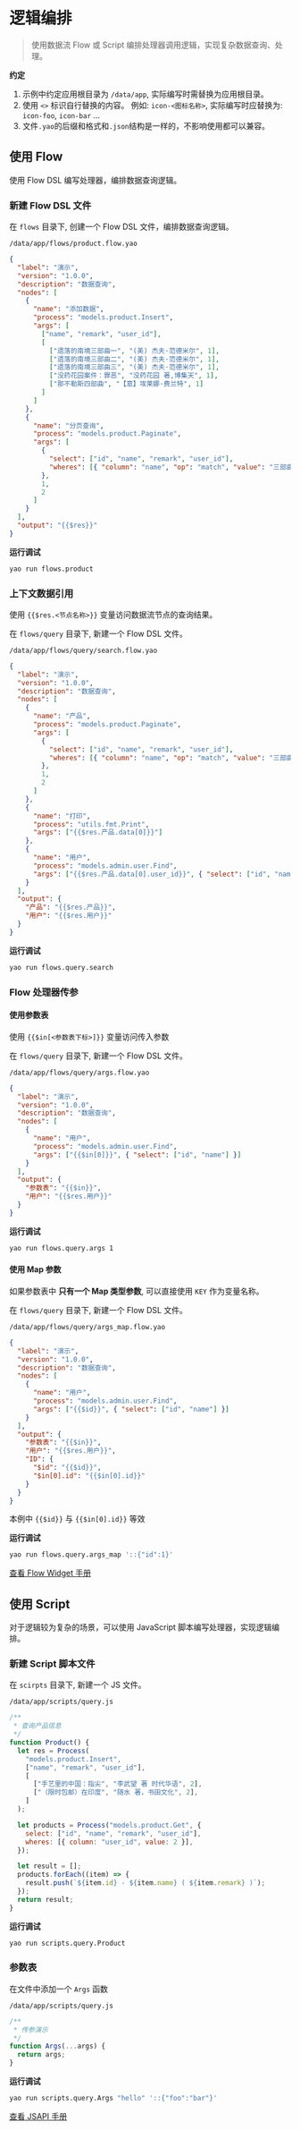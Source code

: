 # 逻辑编排

<blockquote>
  使用数据流 Flow 或 Script 编排处理器调用逻辑，实现复杂数据查询、处理。
</blockquote>

**约定**

1. 示例中约定应用根目录为 `/data/app`, 实际编写时需替换为应用根目录。
2. 使用 `<>` 标识自行替换的内容。 例如: `icon-<图标名称>`, 实际编写时应替换为: `icon-foo`, `icon-bar` ...
3. 文件`.yao`的后缀和格式和`.json`结构是一样的，不影响使用都可以兼容。

## 使用 Flow

使用 Flow DSL 编写处理器，编排数据查询逻辑。

### 新建 Flow DSL 文件

在 `flows` 目录下, 创建一个 Flow DSL 文件，编排数据查询逻辑。

`/data/app/flows/product.flow.yao`

```json
{
  "label": "演示",
  "version": "1.0.0",
  "description": "数据查询",
  "nodes": [
    {
      "name": "添加数据",
      "process": "models.product.Insert",
      "args": [
        ["name", "remark", "user_id"],
        [
          ["遗落的南境三部曲一", "(美) 杰夫·范德米尔", 1],
          ["遗落的南境三部曲二", "(美) 杰夫·范德米尔", 1],
          ["遗落的南境三部曲三", "(美) 杰夫·范德米尔", 1],
          ["没药花园案件：罪恶", "没药花园 著,博集天", 1],
          ["那不勒斯四部曲", "【意】埃莱娜·费兰特", 1]
        ]
      ]
    },
    {
      "name": "分页查询",
      "process": "models.product.Paginate",
      "args": [
        {
          "select": ["id", "name", "remark", "user_id"],
          "wheres": [{ "column": "name", "op": "match", "value": "三部曲" }]
        },
        1,
        2
      ]
    }
  ],
  "output": "{{$res}}"
}
```

**运行调试**

```bash
yao run flows.product
```

### 上下文数据引用

使用 `{{$res.<节点名称>}}` 变量访问数据流节点的查询结果。

在 `flows/query` 目录下, 新建一个 Flow DSL 文件。

`/data/app/flows/query/search.flow.yao`

```json
{
  "label": "演示",
  "version": "1.0.0",
  "description": "数据查询",
  "nodes": [
    {
      "name": "产品",
      "process": "models.product.Paginate",
      "args": [
        {
          "select": ["id", "name", "remark", "user_id"],
          "wheres": [{ "column": "name", "op": "match", "value": "三部曲" }]
        },
        1,
        2
      ]
    },
    {
      "name": "打印",
      "process": "utils.fmt.Print",
      "args": ["{{$res.产品.data[0]}}"]
    },
    {
      "name": "用户",
      "process": "models.admin.user.Find",
      "args": ["{{$res.产品.data[0].user_id}}", { "select": ["id", "name"] }]
    }
  ],
  "output": {
    "产品": "{{$res.产品}}",
    "用户": "{{$res.用户}}"
  }
}
```

**运行调试**

```bash
yao run flows.query.search
```

### Flow 处理器传参

#### 使用参数表

使用 `{{$in[<参数表下标>]}}` 变量访问传入参数

在 `flows/query` 目录下, 新建一个 Flow DSL 文件。

`/data/app/flows/query/args.flow.yao`

```json
{
  "label": "演示",
  "version": "1.0.0",
  "description": "数据查询",
  "nodes": [
    {
      "name": "用户",
      "process": "models.admin.user.Find",
      "args": ["{{$in[0]}}", { "select": ["id", "name"] }]
    }
  ],
  "output": {
    "参数表": "{{$in}}",
    "用户": "{{$res.用户}}"
  }
}
```

**运行调试**

```bash
yao run flows.query.args 1
```

#### 使用 Map 参数

如果参数表中 **只有一个 Map 类型参数**, 可以直接使用 `KEY` 作为变量名称。

在 `flows/query` 目录下, 新建一个 Flow DSL 文件。

`/data/app/flows/query/args_map.flow.yao`

```json
{
  "label": "演示",
  "version": "1.0.0",
  "description": "数据查询",
  "nodes": [
    {
      "name": "用户",
      "process": "models.admin.user.Find",
      "args": ["{{$id}}", { "select": ["id", "name"] }]
    }
  ],
  "output": {
    "参数表": "{{$in}}",
    "用户": "{{$res.用户}}",
    "ID": {
      "$id": "{{$id}}",
      "$in[0].id": "{{$in[0].id}}"
    }
  }
}
```

本例中 `{{$id}}` 与 `{{$in[0].id}}` 等效

**运行调试**

```bash
yao run flows.query.args_map '::{"id":1}'
```

[查看 Flow Widget 手册](../手册/Widgets/Flow)

## 使用 Script

对于逻辑较为复杂的场景，可以使用 JavaScript 脚本编写处理器，实现逻辑编排。

### 新建 Script 脚本文件

在 `scirpts` 目录下, 新建一个 JS 文件。

`/data/app/scripts/query.js`

```javascript
/**
 * 查询产品信息
 */
function Product() {
  let res = Process(
    "models.product.Insert",
    ["name", "remark", "user_id"],
    [
      ["手艺里的中国：指尖", "李武望 著 时代华语", 2],
      ["（限时包邮）在印度", "随水 著，书田文化", 2],
    ]
  );

  let products = Process("models.product.Get", {
    select: ["id", "name", "remark", "user_id"],
    wheres: [{ column: "user_id", value: 2 }],
  });

  let result = [];
  products.forEach((item) => {
    result.push(`${item.id} - ${item.name} ( ${item.remark} )`);
  });
  return result;
}
```

**运行调试**

```bash
yao run scripts.query.Product
```

### 参数表

在文件中添加一个 `Args` 函数

`/data/app/scripts/query.js`

```javascript
/**
 * 传参演示
 */
function Args(...args) {
  return args;
}
```

**运行调试**

```bash
yao run scripts.query.Args "hello" '::{"foo":"bar"}'
```

[查看 JSAPI 手册](../手册/JSAPI/Index)

<Div style={{ display: "flex", justifyContent: "space-between" }}>
  <Link type="prev" title="创建数据模型" link="基础/创建数据模型"></Link>
  <Link type="next" title="编写接口" link="基础/编写接口"></Link>
</Div>
